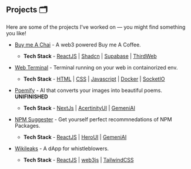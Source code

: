 
## Projects 🗂️

Here are some of the projects I've worked on — you might find something you like!

- [Buy me A Chai](https://github.com/Muhammad-Owais-Warsi/buy_me_a_chai)  - A web3 powered Buy me A Coffee.

    - **Tech Stack** - [ReactJS](https://react.dev) | [Shadcn](https://ui.shadcn.com) | [Supabase](https://supabase.com) | [ThirdWeb](https://thirdweb.com)

- [Web Terminal](https://github.com/Muhammad-Owais-Warsi/Web-Terminal) - Terminal running on your web in containorized env.

    - **Tech Stack** - [HTML](https://developer.mozilla.org/en-US/docs/Web/HTML) | [CSS](https://developer.mozilla.org/en-US/docs/Web/CSS) | [Javascript](https://developer.mozilla.org/en-US/docs/Web/JavaScript) | [Docker](https://www.docker.com) | [SocketIO](https://socket.io)

- [Poemify](https://github.com/Muhammad-Owais-Warsi/Poemify) - AI that converts your images into beautiful poems. **UNIFINISHED**

    - **Tech Stack** - [NextJs](https://nextjs.org) | [AcertinityUI](https://ui.aceternity.com) | [GemeniAI](https://gemini.google.com)

- [NPM Suggester](https://github.com/Muhammad-Owais-Warsi/NPM-Suggester) - Get yourself perfect recommnedations of NPM Packages.

    - **Tech Stack** - [ReactJS](https://react.dev) | [HeroUI](https://www.heroui.com) | [GemeniAI](https://gemini.google.com)

- [Wikileaks](https://github.com/Muhammad-Owais-Warsi/WikiLeaks) - A dApp for whistleblowers.

    - **Tech Stack** - [ReactJS](https://react.dev) | [web3js](https://www.web3js.org) | [TailwindCSS](https://tailwindcss.com/)


